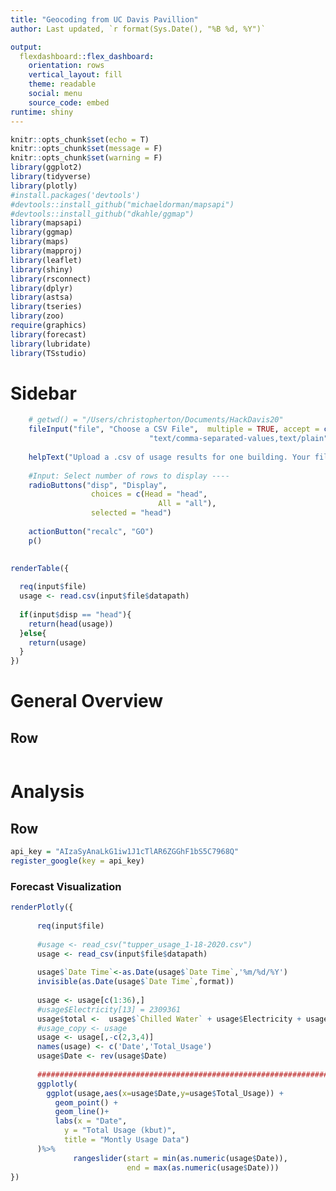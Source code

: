 ```yaml
---
title: "Geocoding from UC Davis Pavillion"
author: Last updated, `r format(Sys.Date(), "%B %d, %Y")`

output: 
  flexdashboard::flex_dashboard:
    orientation: rows
    vertical_layout: fill
    theme: readable
    social: menu
    source_code: embed
runtime: shiny
---
```


```r
knitr::opts_chunk$set(echo = T)
knitr::opts_chunk$set(message = F)
knitr::opts_chunk$set(warning = F)
library(ggplot2)
library(tidyverse)
library(plotly)
#install.packages('devtools')
#devtools::install_github("michaeldorman/mapsapi")
#devtools::install_github("dkahle/ggmap")
library(mapsapi)
library(ggmap)
library(maps)
library(mapproj)
library(leaflet)
library(shiny)
library(rsconnect)
library(dplyr)
library(astsa)
library(tseries)
library(zoo)
require(graphics)
library(forecast)
library(lubridate)
library(TSstudio)
```



Sidebar {.sidebar data-width=400}
======================================================================

```r
    # getwd() = "/Users/christopherton/Documents/HackDavis20"
    fileInput("file", "Choose a CSV File",  multiple = TRUE, accept = c("text/csv",
                               "text/comma-separated-values,text/plain", ".csv"))
      
    helpText("Upload a .csv of usage results for one building. Your file should have a column named   \"Date       Time\", \"Chilled Water\", and \"Electricity Steam\".")
      
    #Input: Select number of rows to display ----
    radioButtons("disp", "Display",
                  choices = c(Head = "head",
                                 All = "all"),
                  selected = "head")
    
    actionButton("recalc", "GO")
    p()
    
```

```r
renderTable({
  
  req(input$file)
  usage <- read.csv(input$file$datapath)
  
  if(input$disp == "head"){
    return(head(usage))
  }else{
    return(usage)
  }
})
```


General Overview
============================================================================

Row {data-height=700}
-----------------------------------------------------------------------

```r

```




Analysis
============================================================================

Row {data-height=700}
-----------------------------------------------------------------------

```r
api_key = "AIzaSyAnaLkG1iw1J1cTlAR6ZGGhF1bS5C7968Q"
register_google(key = api_key)
```


### Forecast Visualization

```r
renderPlotly({
    
      req(input$file)
  
      #usage <- read_csv("tupper_usage_1-18-2020.csv")
      usage <- read_csv(input$file$datapath)
      
      usage$`Date Time`<-as.Date(usage$`Date Time`,'%m/%d/%Y')
      invisible(as.Date(usage$`Date Time`,format))
      
      usage <- usage[c(1:36),]
      #usage$Electricity[13] = 2309361
      usage$total <-  usage$`Chilled Water` + usage$Electricity + usage$Steam
      #usage_copy <- usage
      usage <- usage[,-c(2,3,4)]
      names(usage) <- c('Date','Total_Usage')
      usage$Date <- rev(usage$Date)
      
      ################################################################################################
      ggplotly(
        ggplot(usage,aes(x=usage$Date,y=usage$Total_Usage)) +
          geom_point() +
          geom_line()+
          labs(x = "Date",
            y = "Total Usage (kbut)",
            title = "Montly Usage Data")
      )%>% 
              rangeslider(start = min(as.numeric(usage$Date)), 
                          end = max(as.numeric(usage$Date)))
})
    
```


